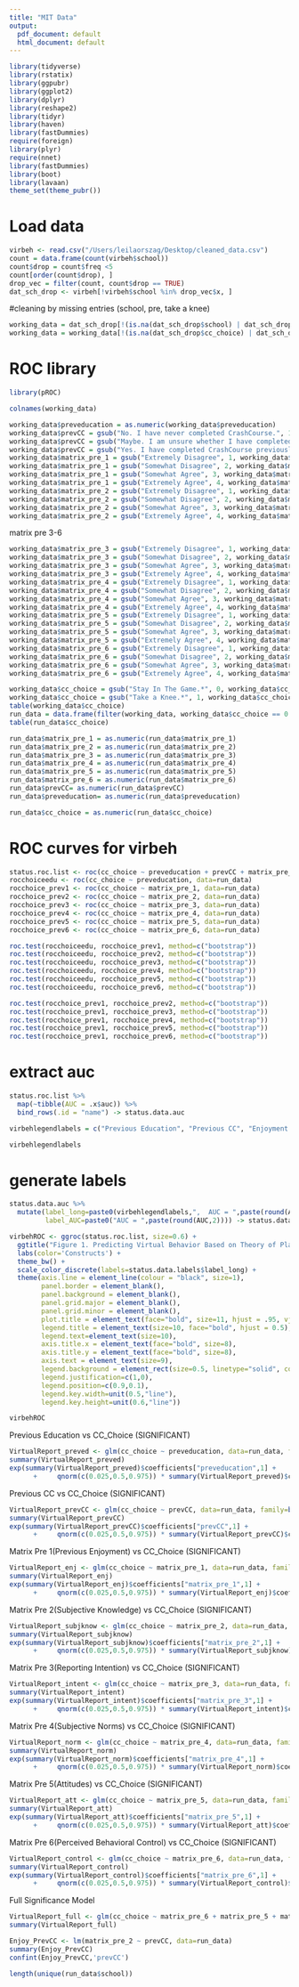```yaml
---
title: "MIT Data"
output:
  pdf_document: default
  html_document: default
---
```


```r
library(tidyverse)
library(rstatix)
library(ggpubr)
library(ggplot2)
library(dplyr)
library(reshape2)
library(tidyr)
library(haven)
library(fastDummies)
require(foreign)
library(plyr)
require(nnet)
library(fastDummies)
library(boot)
library(lavaan)
theme_set(theme_pubr())
```

# Load data
```r
virbeh <- read.csv("/Users/leilaorszag/Desktop/cleaned_data.csv")
count = data.frame(count(virbeh$school))
count$drop = count$freq <5
count[order(count$drop), ]
drop_vec = filter(count, count$drop == TRUE)
dat_sch_drop <- virbeh[!virbeh$school %in% drop_vec$x, ]
```


#cleaning by missing entries (school, pre, take a knee)
```r
working_data = dat_sch_drop[!(is.na(dat_sch_drop$school) | dat_sch_drop$school==""), ]
working_data = working_data[!(is.na(dat_sch_drop$cc_choice) | dat_sch_drop$cc_choice==""), ]
```


# ROC library
```r
library(pROC)
```


```r
colnames(working_data)
```

```r
working_data$preveducation = as.numeric(working_data$preveducation)
working_data$prevCC = gsub("No. I have never completed CrashCourse.", 1, working_data$prevCC)
working_data$prevCC = gsub("Maybe. I am unsure whether I have completed CrashCourse previously.", 2, working_data$prevCC)
working_data$prevCC = gsub("Yes. I have completed CrashCourse previously.", 3, working_data$prevCC)
working_data$matrix_pre_1 = gsub("Extremely Disagree", 1, working_data$matrix_pre_1)
working_data$matrix_pre_1 = gsub("Somewhat Disagree", 2, working_data$matrix_pre_1)
working_data$matrix_pre_1 = gsub("Somewhat Agree", 3, working_data$matrix_pre_1)
working_data$matrix_pre_1 = gsub("Extremely Agree", 4, working_data$matrix_pre_1)
working_data$matrix_pre_2 = gsub("Extremely Disagree", 1, working_data$matrix_pre_2)
working_data$matrix_pre_2 = gsub("Somewhat Disagree", 2, working_data$matrix_pre_2)
working_data$matrix_pre_2 = gsub("Somewhat Agree", 3, working_data$matrix_pre_2)
working_data$matrix_pre_2 = gsub("Extremely Agree", 4, working_data$matrix_pre_2)
```
matrix pre 3-6
```r
working_data$matrix_pre_3 = gsub("Extremely Disagree", 1, working_data$matrix_pre_3)
working_data$matrix_pre_3 = gsub("Somewhat Disagree", 2, working_data$matrix_pre_3)
working_data$matrix_pre_3 = gsub("Somewhat Agree", 3, working_data$matrix_pre_3)
working_data$matrix_pre_3 = gsub("Extremely Agree", 4, working_data$matrix_pre_3)
working_data$matrix_pre_4 = gsub("Extremely Disagree", 1, working_data$matrix_pre_4)
working_data$matrix_pre_4 = gsub("Somewhat Disagree", 2, working_data$matrix_pre_4)
working_data$matrix_pre_4 = gsub("Somewhat Agree", 3, working_data$matrix_pre_4)
working_data$matrix_pre_4 = gsub("Extremely Agree", 4, working_data$matrix_pre_4)
working_data$matrix_pre_5 = gsub("Extremely Disagree", 1, working_data$matrix_pre_5)
working_data$matrix_pre_5 = gsub("Somewhat Disagree", 2, working_data$matrix_pre_5)
working_data$matrix_pre_5 = gsub("Somewhat Agree", 3, working_data$matrix_pre_5)
working_data$matrix_pre_5 = gsub("Extremely Agree", 4, working_data$matrix_pre_5)
working_data$matrix_pre_6 = gsub("Extremely Disagree", 1, working_data$matrix_pre_6)
working_data$matrix_pre_6 = gsub("Somewhat Disagree", 2, working_data$matrix_pre_6)
working_data$matrix_pre_6 = gsub("Somewhat Agree", 3, working_data$matrix_pre_6)
working_data$matrix_pre_6 = gsub("Extremely Agree", 4, working_data$matrix_pre_6)
```


```r
working_data$cc_choice = gsub("Stay In The Game.*", 0, working_data$cc_choice)
working_data$cc_choice = gsub("Take a Knee.*", 1, working_data$cc_choice)
table(working_data$cc_choice)
run_data = data.frame(filter(working_data, working_data$cc_choice == 0 |working_data$cc_choice == 1))
table(run_data$cc_choice)
```

```r
run_data$matrix_pre_1 = as.numeric(run_data$matrix_pre_1)
run_data$matrix_pre_2 = as.numeric(run_data$matrix_pre_2)
run_data$matrix_pre_3 = as.numeric(run_data$matrix_pre_3)
run_data$matrix_pre_4 = as.numeric(run_data$matrix_pre_4)
run_data$matrix_pre_5 = as.numeric(run_data$matrix_pre_5)
run_data$matrix_pre_6 = as.numeric(run_data$matrix_pre_6)
run_data$prevCC= as.numeric(run_data$prevCC)
run_data$preveducation= as.numeric(run_data$preveducation)
```

```r
run_data$cc_choice = as.numeric(run_data$cc_choice)
```


# ROC curves for virbeh
```r
status.roc.list <- roc(cc_choice ~ preveducation + prevCC + matrix_pre_1 + matrix_pre_2 + matrix_pre_3 + matrix_pre_4 + matrix_pre_5 + matrix_pre_6, data = run_data, levels = c(0, 1))
rocchoiceedu <- roc(cc_choice ~ preveducation, data=run_data)
rocchoice_prev1 <- roc(cc_choice ~ matrix_pre_1, data=run_data)
rocchoice_prev2 <- roc(cc_choice ~ matrix_pre_2, data=run_data)
rocchoice_prev3 <- roc(cc_choice ~ matrix_pre_3, data=run_data)
rocchoice_prev4 <- roc(cc_choice ~ matrix_pre_4, data=run_data)
rocchoice_prev5 <- roc(cc_choice ~ matrix_pre_5, data=run_data)
rocchoice_prev6 <- roc(cc_choice ~ matrix_pre_6, data=run_data)
```

```r
roc.test(rocchoiceedu, rocchoice_prev1, method=c("bootstrap"))
roc.test(rocchoiceedu, rocchoice_prev2, method=c("bootstrap"))
roc.test(rocchoiceedu, rocchoice_prev3, method=c("bootstrap"))
roc.test(rocchoiceedu, rocchoice_prev4, method=c("bootstrap"))
roc.test(rocchoiceedu, rocchoice_prev5, method=c("bootstrap"))
roc.test(rocchoiceedu, rocchoice_prev6, method=c("bootstrap"))

roc.test(rocchoice_prev1, rocchoice_prev2, method=c("bootstrap"))
roc.test(rocchoice_prev1, rocchoice_prev3, method=c("bootstrap"))
roc.test(rocchoice_prev1, rocchoice_prev4, method=c("bootstrap"))
roc.test(rocchoice_prev1, rocchoice_prev5, method=c("bootstrap"))
roc.test(rocchoice_prev1, rocchoice_prev6, method=c("bootstrap"))

```




# extract auc
```r
status.roc.list %>% 
  map(~tibble(AUC = .x$auc)) %>% 
  bind_rows(.id = "name") -> status.data.auc

virbehlegendlabels = c("Previous Education", "Previous CC", "Enjoyment (Previous)", "Subjective Knowledge", "Reporting Intention", "Subjective Norms", "Attitudes", "Perceived Behavioral Control")
```

```r
virbehlegendlabels
```




# generate labels 
```r
status.data.auc %>% 
  mutate(label_long=paste0(virbehlegendlabels,",  AUC = ",paste(round(AUC,2))),
         label_AUC=paste0("AUC = ",paste(round(AUC,2)))) -> status.data.labels
```


```r
virbehROC <- ggroc(status.roc.list, size=0.6) + 
  ggtitle("Figure 1. Predicting Virtual Behavior Based on Theory of Planned Behavior Constructs and Enjoyment") + 
  labs(color='Constructs') +
  theme_bw() + 
  scale_color_discrete(labels=status.data.labels$label_long) +
  theme(axis.line = element_line(colour = "black", size=1),
        panel.border = element_blank(), 
        panel.background = element_blank(),
        panel.grid.major = element_blank(), 
        panel.grid.minor = element_blank(),
        plot.title = element_text(face="bold", size=11, hjust = .95, vjust = -0.5),
        legend.title = element_text(size=10, face="bold", hjust = 0.5),
        legend.text=element_text(size=10),
        axis.title.x = element_text(face="bold", size=8),
        axis.title.y = element_text(face="bold", size=8),
        axis.text = element_text(size=9),
        legend.background = element_rect(size=0.5, linetype="solid", color ="black"),
        legend.justification=c(1,0),
        legend.position=c(0.9,0.1),
        legend.key.width=unit(0.5,"line"),
        legend.key.height=unit(0.6,"line")) 
```


```r
virbehROC
```

Previous Education vs CC_Choice (SIGNIFICANT)
```r
VirtualReport_preved <- glm(cc_choice ~ preveducation, data=run_data, family=binomial(link="logit"))
summary(VirtualReport_preved)
exp(summary(VirtualReport_preved)$coefficients["preveducation",1] +
      +     qnorm(c(0.025,0.5,0.975)) * summary(VirtualReport_preved)$coefficients["preveducation",2])
```

Previous CC vs CC_Choice (SIGNIFICANT)

```r
VirtualReport_prevCC <- glm(cc_choice ~ prevCC, data=run_data, family=binomial(link="logit"))
summary(VirtualReport_prevCC)
exp(summary(VirtualReport_prevCC)$coefficients["prevCC",1] +
      +     qnorm(c(0.025,0.5,0.975)) * summary(VirtualReport_prevCC)$coefficients["prevCC",2])
```


Matrix Pre 1(Previous Enjoyment) vs CC_Choice (SIGNIFICANT)
```r
VirtualReport_enj <- glm(cc_choice ~ matrix_pre_1, data=run_data, family=binomial(link="logit"))
summary(VirtualReport_enj)
exp(summary(VirtualReport_enj)$coefficients["matrix_pre_1",1] +
      +     qnorm(c(0.025,0.5,0.975)) * summary(VirtualReport_enj)$coefficients["matrix_pre_1",2])
```


Matrix Pre 2(Subjective Knowledge) vs CC_Choice (SIGNIFICANT)
```r
VirtualReport_subjknow <- glm(cc_choice ~ matrix_pre_2, data=run_data, family=binomial(link="logit"))
summary(VirtualReport_subjknow)
exp(summary(VirtualReport_subjknow)$coefficients["matrix_pre_2",1] +
      +     qnorm(c(0.025,0.5,0.975)) * summary(VirtualReport_subjknow)$coefficients["matrix_pre_2",2])
```

Matrix Pre 3(Reporting Intention) vs CC_Choice (SIGNIFICANT)
```r
VirtualReport_intent <- glm(cc_choice ~ matrix_pre_3, data=run_data, family=binomial(link="logit"))
summary(VirtualReport_intent)
exp(summary(VirtualReport_intent)$coefficients["matrix_pre_3",1] +
      +     qnorm(c(0.025,0.5,0.975)) * summary(VirtualReport_intent)$coefficients["matrix_pre_3",2])
```

Matrix Pre 4(Subjective Norms) vs CC_Choice (SIGNIFICANT)
```r
VirtualReport_norm <- glm(cc_choice ~ matrix_pre_4, data=run_data, family=binomial(link="logit"))
summary(VirtualReport_norm)
exp(summary(VirtualReport_norm)$coefficients["matrix_pre_4",1] +
      +     qnorm(c(0.025,0.5,0.975)) * summary(VirtualReport_norm)$coefficients["matrix_pre_4",2])
```


Matrix Pre 5(Attitudes) vs CC_Choice (SIGNIFICANT)
```r
VirtualReport_att <- glm(cc_choice ~ matrix_pre_5, data=run_data, family=binomial(link="logit"))
summary(VirtualReport_att)
exp(summary(VirtualReport_att)$coefficients["matrix_pre_5",1] +
      +     qnorm(c(0.025,0.5,0.975)) * summary(VirtualReport_att)$coefficients["matrix_pre_5",2])
```

Matrix Pre 6(Perceived Behavioral Control) vs CC_Choice (SIGNIFICANT)
```r
VirtualReport_control <- glm(cc_choice ~ matrix_pre_6, data=run_data, family=binomial(link="logit"))
summary(VirtualReport_control)
exp(summary(VirtualReport_control)$coefficients["matrix_pre_6",1] +
      +     qnorm(c(0.025,0.5,0.975)) * summary(VirtualReport_control)$coefficients["matrix_pre_6",2])
```

Full Significance Model

```r
VirtualReport_full <- glm(cc_choice ~ matrix_pre_6 + matrix_pre_5 + matrix_pre_4 + matrix_pre_3 + matrix_pre_2 + matrix_pre_1 + preveducation + prevCC, data=run_data, family=binomial(link="logit"))
summary(VirtualReport_full)
```

```r
Enjoy_PrevCC <- lm(matrix_pre_2 ~ prevCC, data=run_data)
summary(Enjoy_PrevCC)
confint(Enjoy_PrevCC,'prevCC')
```

```r
length(unique(run_data$school))
```

